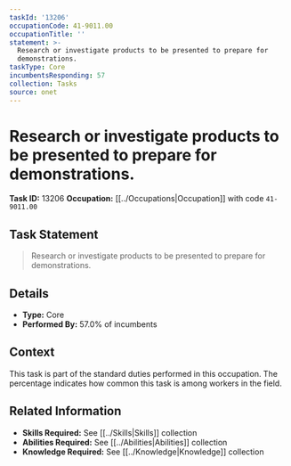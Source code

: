 ```yaml
---
taskId: '13206'
occupationCode: 41-9011.00
occupationTitle: ''
statement: >-
  Research or investigate products to be presented to prepare for
  demonstrations.
taskType: Core
incumbentsResponding: 57
collection: Tasks
source: onet
---
```

# Research or investigate products to be presented to prepare for demonstrations.

**Task ID:** 13206
**Occupation:** [[../Occupations|Occupation]] with code `41-9011.00`

## Task Statement

> Research or investigate products to be presented to prepare for demonstrations.

## Details

- **Type:** Core
- **Performed By:** 57.0% of incumbents

## Context

This task is part of the standard duties performed in this occupation. The percentage indicates how common this task is among workers in the field.

## Related Information

- **Skills Required:** See [[../Skills|Skills]] collection
- **Abilities Required:** See [[../Abilities|Abilities]] collection
- **Knowledge Required:** See [[../Knowledge|Knowledge]] collection
